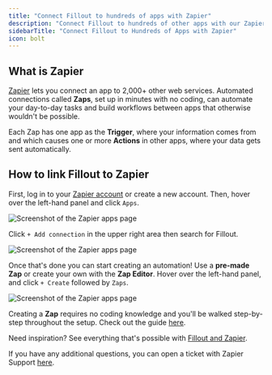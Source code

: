 ```yaml
---
title: "Connect Fillout to hundreds of apps with Zapier"
description: "Connect Fillout to hundreds of other apps with our Zapier integration."
sidebarTitle: "Connect Fillout to Hundreds of Apps with Zapier"
icon: bolt
---
```


## What is Zapier

[Zapier](https://zapier.com/apps/fillout/integrations) lets you connect an app to 2,000\+ other web services. Automated connections called **Zaps**, set up in minutes with no coding, can automate your day-to-day tasks and build workflows between apps that otherwise wouldn't be possible.

Each Zap has one app as the **Trigger**, where your information comes from and which causes one or more **Actions** in other apps, where your data gets sent automatically.

## How to link Fillout to Zapier

First, log in to your [Zapier account](https://zapier.com/sign-up) or create a new account. Then, hover over the left-hand panel and click `Apps`.

<Frame>
  <img src="/images/Screenshot2025-02-14at12.26.48PM.png" alt="Screenshot of the Zapier apps page" />
</Frame>

Click `+ Add connection` in the upper right area then search for Fillout.

<Frame>
  <img src="/images/Screenshot2025-02-14at12.27.22PM.png" alt="Screenshot of the Zapier apps page" />
</Frame>

Once that's done you can start creating an automation\! Use a **pre-made Zap** or create your own with the **Zap Editor**. Hover over the left-hand panel, and click `+ Create` followed by `Zaps`.

<Frame>
  <img src="/images/Screenshot2025-02-14at12.28.01PM.png" alt="Screenshot of the Zapier apps page" />
</Frame>

Creating a **Zap** requires no coding knowledge and you'll be walked step-by-step throughout the setup. Check out the guide [here](https://help.zapier.com/hc/en-us/articles/8496309697421-Create-Zaps#h_01H91E3WYASC9QK5YCBT16B4V4).

Need inspiration? See everything that's possible with [Fillout and Zapier](https://zapier.com/apps/fillout/integrations).

If you have any additional questions, you can open a ticket with Zapier Support [here](https://zapier.com/app/get-help).
